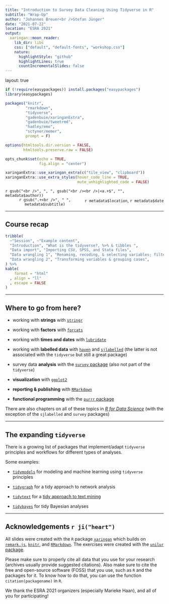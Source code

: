 ```yaml
---
title: "Introduction to Survey Data Cleaning Using Tidyverse in R"
subtitle: "Wrap-Up"
author: "Johannes Breuer<br />Stefan Jünger"
date: "2021-07-22"
location: "ESRA 2021"
output:
  xaringan::moon_reader:
    lib_dir: libs
    css: ["default", "default-fonts", "workshop.css"]
    nature:
      highlightStyle: "github"
      highlightLines: true
      countIncrementalSlides: false
---
```

layout: true

```r
if (!require(easypackages)) install.packages("easypackages")
library(easypackages)

packages("knitr",
         "rmarkdown",
         "tidyverse",
         "gadenbuie/xaringanExtra",
         "gadenbuie/tweetrmd",
         "hadley/emo",
         "sctyner/memer",
         prompt = F)

options(htmltools.dir.version = FALSE,
        htmltools.preserve.raw = FALSE)

opts_chunk$set(echo = TRUE,
               fig.align = "center")

xaringanExtra::use_xaringan_extra(c("tile_view", "clipboard"))
xaringanExtra::use_extra_styles(hover_code_line = TRUE,
                                mute_unhighlighted_code = FALSE)
```

<div class="my-footer">
  <div style="float: left;"><span>`r gsub("<br />", ", ", gsub("<br /><br />|<a.+$", "", metadata$author))`</span></div>
  <div style="float: right;"><span>`r metadata$location`, `r metadata$date`</span></div>
  <div style="text-align: center;"><span>`r gsub(".+<br />", " ", metadata$subtitle)`</span></div>
</div>

---

## Course recap

```r
tribble(
  ~"Session", ~"Example content", 
  "Introduction", "What is the tidyverse?, %>% & tibbles ",
  "Data import", "Importing CSV, SPSS, and Stata files",
  "Data wrangling 1", "Renaming, recoding, & selecting variables; filtering cases",
  "Data wrangling 2", "Transforming variables & grouping cases", 
) %>% 
kable(
    format = "html"
  , align = "ll"
  , escape = FALSE
)
```

---

## Where to go from here?

- working with **strings** with [`stringr`](https://stringr.tidyverse.org/index.html)

- working with **factors** with [`forcats`](https://forcats.tidyverse.org/)

- working with **times and dates** with [`lubridate`](https://lubridate.tidyverse.org/)

- working with **labelled data** with [`haven`](https://github.com/tidyverse/haven) and [`sjlabelled`](https://github.com/strengejacke/sjlabelled) (the latter is not associated with the `tidyverse` but still a great package)

- survey data **analysis** with the [`survey` package](https://cran.r-project.org/web/packages/survey/index.html) (also not part of the `tidyverse`)

- **visualization** with [`ggplot2`](https://ggplot2.tidyverse.org/)

- **reporting & publishing** with [`RMarkdown`](https://rmarkdown.rstudio.com)

- **functional programming** with the [`purrr` package](https://purrr.tidyverse.org/)

There are also chapters on all of these topics in [*R for Data Science*](https://r4ds.had.co.nz/index.html) (with the exception of the `sjlabelled` and `survey` packages)

---

## The expanding `tidyverse`

There is a growing list of packages that implement/adapt `tidyverse` principles and workflows for different types of analyses.  

Some examples:

- [`tidymodels`](https://www.tidymodels.org/) for modeling and machine learning using `tidyverse` principles

- [`tidygraph`](https://www.data-imaginist.com/2017/introducing-tidygraph/) for a tidy approach to network analysis

- [`tidytext`](https://cran.r-project.org/web/packages/tidytext/vignettes/tidytext.html) for a [tidy approach to text mining](https://www.tidytextmining.com/)

- [`tidybayes`](https://mjskay.github.io/tidybayes/index.html) for tidy Bayesian analyses

---

## Acknowledgements `r ji("heart")`

All slides were created with the `R` package [`xaringan`](https://github.com/yihui/xaringan) which builds on [`remark.js`](https://remarkjs.com), [`knitr`](http://yihui.name/knitr), and [`RMarkdown`](https://rmarkdown.rstudio.com). The exercises were created with the [`unilur` package](https://github.com/koncina/unilur).  

Please make sure to properly cite all data that you use for your research (archives usually provide suggested citations). Also make sure to cite the free and open-source software (FOSS) that you use, such as `R` and the packages for it. To know how to do that, you can use the function `citation(packagename)` in `R`.

We thank the ESRA 2021 organizers (especially Marieke Haan), and all of you for participating!
